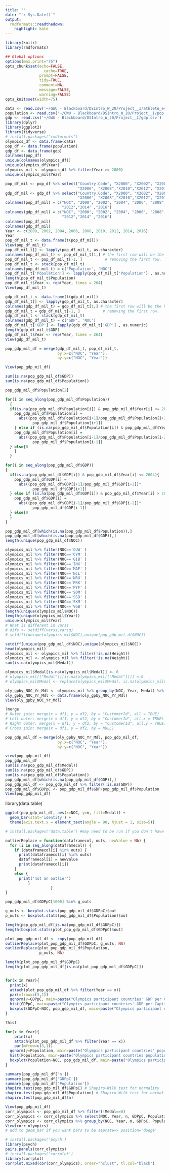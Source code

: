 ```yaml
---
title: ""
date: "`r Sys.Date()`"
output:
  rmdformats::readthedown:
    highlight: kate
---
```



```r
library(knitr)
library(rmdformats)

## Global options
options(max.print="75")
opts_chunk$set(echo=FALSE,
	             cache=TRUE,
               prompt=FALSE,
               tidy=TRUE,
               comment=NA,
               message=FALSE,
               warning=FALSE)
opts_knit$set(width=75)
```

```r
data <- read.csv('~/GWU - Blackboard/DSIntro_W_20/Project__I/athlete_events.csv',stringsAsFactors=FALSE) # affects NA conversion to zero
population <- read.csv('~/GWU - Blackboard/DSIntro_W_20/Project__I/pop.csv')
gdp <- read.csv('~/GWU - Blackboard/DSIntro_W_20/Project__I/gdp.csv')
library(dplyr)
library(ggplot2)
library(tidyverse)
# install.packages("rmdformats")
olympics_df <- data.frame(data)
pop_df <- data.frame(population)
gdp_df <- data.frame(gdp)
colnames(pop_df)
unique(colnames(olympics_df))
unique(olympics_df$Year)
olympics_mil <- olympics_df %>% filter(Year >= 2000)
unique(olympics_mil$Year)

pop_df_mil <- pop_df %>% select("Country.Code", "X2000", "X2002", "X2004",
                                "X2006", "X2008","X2010","X2012", "X2014", "X2016")
gdp_df_mil <- gdp_df %>% select("Country.Code", "X2000", "X2002", "X2004",
                                "X2006", "X2008","X2010","X2012", "X2014", "X2016")
colnames(pop_df_mil) = c("NOC", "2000", "2002", "2004", "2006", "2008", "2010",
                         "2012","2014" ,"2016")
colnames(gdp_df_mil) = c("NOC", "2000", "2002", "2004", "2006", "2008", "2010",
                         "2012","2014" ,"2016")
colnames(pop_df_mil)
colnames(gdp_df_mil)
Year <- c(2000, 2002, 2004, 2006, 2008, 2010, 2012, 2014, 2016)
Year
pop_df_mil_t <- data.frame(t(pop_df_mil))
View(pop_df_mil_t)
pop_df_mil_t[] <- lapply(pop_df_mil_t, as.character)
colnames(pop_df_mil_t) <- pop_df_mil_t[1,] # the first row will be the header
pop_df_mil_t <- pop_df_mil_t[-1, ]          # removing the first row.
pop_df_mil_t <- stack(pop_df_mil_t)
colnames(pop_df_mil_t) = c('Population', 'NOC')
pop_df_mil_t['Population'] <- lapply(pop_df_mil_t['Population'] , as.numeric)
length(pop_df_mil_t$Population)
pop_df_mil_t$Year <- rep(Year, times = 264)
View(pop_df_mil_t)

gdp_df_mil_t <- data.frame(t(gdp_df_mil))
gdp_df_mil_t[] <- lapply(gdp_df_mil_t, as.character)
colnames(gdp_df_mil_t) = gdp_df_mil_t[1,] # the first row will be the header
gdp_df_mil_t = gdp_df_mil_t[-1, ]          # removing the first row.
gdp_df_mil_t <- stack(gdp_df_mil_t)
colnames(gdp_df_mil_t) = c('GDP', 'NOC')
gdp_df_mil_t['GDP'] <- lapply(gdp_df_mil_t['GDP'] , as.numeric)
length(gdp_df_mil_t$GDP)
gdp_df_mil_t$Year <- rep(Year, times = 264)
View(gdp_df_mil_t)

pop_gdp_mil_df = merge(gdp_df_mil_t, pop_df_mil_t, 
                       by.x=c("NOC", "Year"), 
                       by.y=c("NOC", "Year"))

View(pop_gdp_mil_df)

sum(is.na(pop_gdp_mil_df$GDP))
sum(is.na(pop_gdp_mil_df$Population))

pop_gdp_mil_df$Population[2]

for(i in seq_along(pop_gdp_mil_df$Population))
  {
  if(is.na(pop_gdp_mil_df$Population[i]) & pop_gdp_mil_df$Year[i] <= 2004){
    pop_gdp_mil_df$Population[i] = 
      abs((pop_gdp_mil_df$Population[i+1]/pop_gdp_mil_df$Population[i+2])*
            pop_gdp_mil_df$Population[i+1])
    } else if (is.na(pop_gdp_mil_df$Population[i]) & pop_gdp_mil_df$Year[i] > 2004){
    pop_gdp_mil_df$Population[i] = 
      abs((pop_gdp_mil_df$Population[i-1]/pop_gdp_mil_df$Population[i-2])*
            pop_gdp_mil_df$Population[i-1])
  } else{0
    }
  }

for(i in seq_along(pop_gdp_mil_df$GDP))
{
  if(is.na(pop_gdp_mil_df$GDP[i]) & pop_gdp_mil_df$Year[i] <= 2004){
    pop_gdp_mil_df$GDP[i] = 
      abs((pop_gdp_mil_df$GDP[i+1]/pop_gdp_mil_df$GDP[i+2])*
            pop_gdp_mil_df$GDP[i+1])
  } else if (is.na(pop_gdp_mil_df$GDP[i]) & pop_gdp_mil_df$Year[i] > 2004){
    pop_gdp_mil_df$GDP[i] = 
      abs((pop_gdp_mil_df$GDP[i-1]/pop_gdp_mil_df$GDP[i-2])*
            pop_gdp_mil_df$GDP[i-1])
  } else{0
  }
}

pop_gdp_mil_df[which(is.na(pop_gdp_mil_df$Population)),]
pop_gdp_mil_df[which(is.na(pop_gdp_mil_df$GDP)),]
length(unique(pop_gdp_mil_df$NOC))

olympics_mil %>% filter(NOC=='CUW' )
olympics_mil %>% filter(NOC=='CYM' )
olympics_mil %>% filter(NOC=='GIB' )
olympics_mil %>% filter(NOC=='INX' )
olympics_mil %>% filter(NOC=='MAF' )
olympics_mil %>% filter(NOC=='NCL' )
olympics_mil %>% filter(NOC=='NRU' )
olympics_mil %>% filter(NOC=='PRK' )
olympics_mil %>% filter(NOC=='PYF' )
olympics_mil %>% filter(NOC=='SOM' )
olympics_mil %>% filter(NOC=='SSD' )
olympics_mil %>% filter(NOC=='SXM' )
olympics_mil %>% filter(NOC=='VGB' )
length(unique(olympics_mil$NOC))
length(unique(olympics_mil$Year))
unique(olympics_mil$Year)
# What is different in varss
# difs <- setdiff(varss,varsg)
# setdiff(unique(olympics_mil$NOC),unique(pop_gdp_mil_df$NOC))

setdiff(unique(pop_gdp_mil_df$NOC),unique(olympics_mil$NOC))
head(olympics_mil)
olympics_mil <- olympics_mil %>% filter(!is.na(Height))
olympics_mil <- olympics_mil %>% filter(!is.na(Weight))
sum(is.na(olympics_mil$Medal))

olympics_mil$Medal[is.na(olympics_mil$Medal)] <- 0
# olympics_mil[["Medal"]][is.na(olympics_mil[["Medal"]])] <-0
# olympics_mil$Medal <- replace(olympics_mil$Medal, is.na(olympics_mil$Medal), 0)

oly_gpby_NOC_Yr_Mdl <- olympics_mil %>% group_by(NOC, Year, Medal) %>% tally()
oly_gpby_NOC_Yr_Mdl <- data.frame(oly_gpby_NOC_Yr_Mdl)
View(oly_gpby_NOC_Yr_Mdl)

?merge
# Outer join: merge(x = df1, y = df2, by = "CustomerId", all = TRUE)
# Left outer: merge(x = df1, y = df2, by = "CustomerId", all.x = TRUE)
# Right outer: merge(x = df1, y = df2, by = "CustomerId", all.y = TRUE)
# Cross join: merge(x = df1, y = df2, by = NULL)

pop_gdp_mil_df = merge(oly_gpby_NOC_Yr_Mdl, pop_gdp_mil_df, 
                       by.x=c("NOC", "Year"), 
                       by.y=c("NOC", "Year"))

view(pop_gdp_mil_df)
pop_gdp_mil_df
sum(is.na(pop_gdp_mil_df$Medal))
sum(is.na(pop_gdp_mil_df$GDP))
sum(is.na(pop_gdp_mil_df$Population))
pop_gdp_mil_df[which(is.na(pop_gdp_mil_df$GDP)),]
pop_gdp_mil_df <- pop_gdp_mil_df %>% filter(!is.na(GDP))
pop_gdp_mil_df$GDPpC <- pop_gdp_mil_df$GDP/pop_gdp_mil_df$Population
View(pop_gdp_mil_df)
```

library(data.table)

```r
ggplot(pop_gdp_mil_df, aes(x=NOC, y=n, fill=Medal)) + 
  geom_bar(stat='identity') + 
  theme(axis.text.x = element_text(angle = 90, hjust = 1, size=5))

# install.packages('data.table') #may need to be run if you don't have the

outlierReplace = function(dataframecol, outs, newValue = NA) {
  for (i in seq_along(dataframecol)) {
    if (dataframecol[i] %in% outs) {
      print(dataframecol[i] %in% outs)
      dataframecol[i] = newValue
      print(dataframecol[i])
    }
    else {
      print('not an outlier')
          }
                    }
}

pop_gdp_mil_df$GDPpC[1000] %in% g_outs

g_outs <- boxplot.stats(pop_gdp_mil_df$GDPpC)$out
p_outs <- boxplot.stats(pop_gdp_mil_df$Population)$out

length(pop_gdp_mil_df[is.na(pop_gdp_mil_df$GDPpC)])
length(boxplot.stats(plot_pop_gdp_mil_df$GDPpC)$out)

plot_pop_gdp_mil_df <- copy(pop_gdp_mil_df)
outlierReplace(plot_pop_gdp_mil_df$GDPpC, g_outs, NA)
outlierReplace(plot_pop_gdp_mil_df$Population, 
               p_outs, NA)

length(plot_pop_gdp_mil_df$GDPpC)
length(plot_pop_gdp_mil_df[is.na(plot_pop_gdp_mil_df$GDPpC)])


for(x in Year){
  print(x)
  attach(plot_pop_gdp_mil_df %>% filter(Year == x))
  par(mfrow=c(3,1))
  qqnorm(y=GDPpC, main=paste("Olympics participant countries' GDP per Capita QQ-plot for year ",x))
  hist(GDPpC, main=paste("Olympics participant countries' GDP per Capita Histogram for year ",x), breaks =1000)
  boxplot(GDPpC~NOC, pop_gdp_mil_df, main=paste("Olympics participant countries' GDP per Capita boxplot for year ",x))
}

?hist

for(x in Year){
    print(x)
    attach(plot_pop_gdp_mil_df %>% filter(Year == x))
    par(mfrow=c(3,1))
  qqnorm(y=Population, main=paste("Olympics participant countries' population QQ-plot for year ",x))
  hist(Population, main=paste("Olympics participant countries population Histogram for year ",x), breaks=10000000)
  boxplot(Population~NOC, pop_gdp_mil_df, main=paste("Olympics participant countries population-NOC for year ",x))
}

summary(pop_gdp_mil_df['n'])
summary(pop_gdp_mil_df['GDPpC'])
summary(pop_gdp_mil_df['Population'])
shapiro.test(pop_gdp_mil_df$GDPpC) # Shapiro-Wilk test for normality
shapiro.test(pop_gdp_mil_df$Population) # Shapiro-Wilk test for normality
shapiro.test(pop_gdp_mil_df$n)

View(pop_gdp_mil_df)
corr_olympics <- pop_gdp_mil_df %>% filter(!Medal==0)
corr_olympics <- corr_olympics %>% select(NOC, Year, n, GDPpC, Population, GDP)
corr_olympics <- corr_olympics %>% group_by(NOC, Year, n, GDPpC, Population, GDP) %>% tally()
View(corr_olympics)
# add to geom_bar if you want bars to be seprate=> position='dodge'

# install.packages('psych')
library(psych)
pairs.panels(corr_olympics)
# install.packages('corrplot')
library(corrplot)
corrplot.mixed(cor(corr_olympics), order="hclust", tl.col="black")
```



